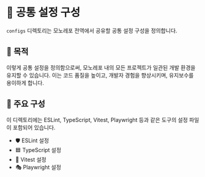 
# 🧩 공통 설정 구성

`configs` 디렉토리는 모노레포 전역에서 공유할 공통 설정 구성을 정의합니다.

## 🎯 목적

이렇게 공통 설정을 정의함으로써, 모노레포 내의 모든 프로젝트가 일관된 개발 환경을 유지할 수 있습니다.
이는 코드 품질을 높이고, 개발자 경험을 향상시키며, 유지보수를 용이하게 합니다.

## 📁 주요 구성

이 디렉토리에는 ESLint, TypeScript, Vitest, Playwright 등과 같은 도구의 설정 파일이 포함되어 있습니다.

- <LocalizedLink href="/configs/eslint-config">🛡️ ESLint 설정</LocalizedLink>
- <LocalizedLink href="/configs/typescript-config">🟦 TypeScript 설정</LocalizedLink>
- <LocalizedLink href="/configs/vitest-config">🧪 Vitest 설정</LocalizedLink>
- <LocalizedLink href="/configs/playwright-config">🎭 Playwright 설정</LocalizedLink>
